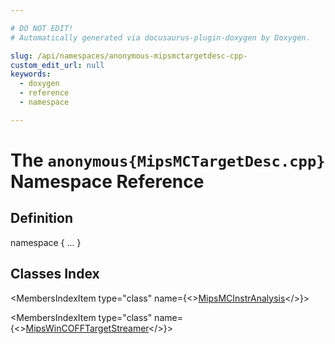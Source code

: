 ```yaml
---

# DO NOT EDIT!
# Automatically generated via docusaurus-plugin-doxygen by Doxygen.

slug: /api/namespaces/anonymous-mipsmctargetdesc-cpp-
custom_edit_url: null
keywords:
  - doxygen
  - reference
  - namespace

---
```





# The `anonymous{MipsMCTargetDesc.cpp}` Namespace Reference

<DoxygenPage pluginConfig={pluginConfig}>



## Definition

<CodeBlock>namespace &#123; ... &#125;</CodeBlock>

## Classes Index

<MembersIndex>

<MembersIndexItem
  type="class"
  name={<><a href="/docs/api/classes/anonymous-namespace-mipsmctargetdesc-cpp-/mipsmcinstranalysis">MipsMCInstrAnalysis</a></>}>
</MembersIndexItem>

<MembersIndexItem
  type="class"
  name={<><a href="/docs/api/classes/anonymous-namespace-mipsmctargetdesc-cpp-/mipswincofftargetstreamer">MipsWinCOFFTargetStreamer</a></>}>
</MembersIndexItem>

</MembersIndex>


</DoxygenPage>
